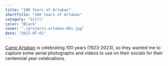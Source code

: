 ```yaml
---
title: "100 Years of Artaban"
shortTitle: "100 Years of Artaban"
category: "Still"
color: "Black"
cover: "./projects-artaban-001.jpg"
date: "2022-07-01"
---
```


[Camp Artaban](https://www.campartaban.com/artaban-100 "Camp Artaban") is celebrating 100 years (1923-2023), so they wanted me to capture some aerial photographs and videos to use on their socials for their centennial year celebrations.
